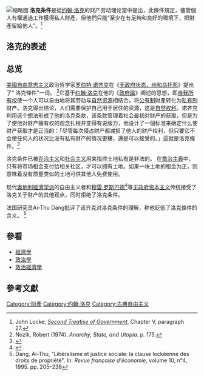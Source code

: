 
[[File:John_Locke_NPG_extract.jpg|缩略图]]
'''洛克条件'''是從[[约翰·洛克|约翰·洛克]]的财产劳动理论當中提出，此條件規定，儘管個人有權通過工作獲得私人財產，但他們只能“至少在有足夠和良好的環境下，把財產留給他人”。<ref>John Locke, ''[[Second_Treatise_of_Government|Second Treatise of Government]]'', Chapter V, paragraph 27.</ref>

== 洛克的表述 ==
{{quote|这种对任何一块土地的占用，通过改进它，对任何其他人都没有任何偏见，因为仍然有足够的和一样好的剩余，而且比尚未提供的人可以使用的还要多。因此，实际上，由于他对自己的封闭，给别人留下的东西从来没有少过。因为他尽可能地留下别人可以使用的东西，就像什么都不拿一样。没有人会认为自己因喝了另一个人而受伤，尽管他喝了一大口水，他有一整条河的水让他解渴。土地和水的情况，两者都足够了，完全一样。|[[约翰·洛克|约翰·洛克]], ''[[政府论|政府论第二篇]]'',第五章第 33 段}}

== 总览 ==
[[美國自由意志主義|美國自由意志主义]]政治哲学家[[羅伯特·諾齊克|罗伯特·诺齐克]]在《[[無政府、國家與烏托邦|无政府状态，州和乌托邦]]》提出了“ 洛克條件”一词。 <ref>Nozik, Robert (1974). ''Anarchy, State, and Utopia''. p. 175.</ref>它基于[[约翰·洛克|约翰·洛克]]在他的《[[政府論|政府論]]》阐述的思想，即[[自我所有權|自我所有权]]使一个人可以自由地将其劳动与[[自然资源|自然资源]]相结合，将[[公有制|公有制]]財產转化为[[私有制|私有制]]财产。洛克得出结论，人们需要保护自己用于居住的资源，这是[[自然权利|自然权利]]。诺齐克利用这个想法形成了他的洛克条款，该条款管理着社会最初对财产的获取，但是为了使他对财产擁有权的观念扎根并变得有说服力，他设计了一個标准来确定什么使财产获取才是正当的：「尽管每次侵占财产都减损了他人的财产权利，但只要它不会使任何人的状况比没有私有财产的情况更糟，還是可以接受的。」這就是洛克條件。<ref>{{Cite web |url=http://plato.stanford.edu/entries/social-minimum/#2.2 |title="Social Minimum" |access-date=2015-08-26 |archive-date=2015-09-05 |archive-url=https://web.archive.org/web/20150905093651/http://plato.stanford.edu/entries/social-minimum/#2.2 |dead-url=no }}</ref>

洛克条件已被[[乔治主义|乔治主义]]和[[社会主义|社会主义]]用来指控土地私有是非法的。 在[[乔治主义|喬治主義]]中，只有将市场租金支付给相关社区，才可以拥有土地。如果一块土地的租金为正，则意味着没有质量类似的土地可供其他人免费使用。

现代[[奧地利經濟學派|奥地利經濟学派]]的自由主义者和[[穆瑞·羅斯巴德|穆雷·罗斯巴德]]<ref>{{Cite book|last=Rothbard|first=Murray|title=The Ethics of Liberty|url=https://archive.org/details/ethicsofliberty00roth|date=2003|publisher=NYU Press}}</ref>等[[無政府資本主義|无政府资本主义]]传统接受了洛克关于财产的其他观点，同时拒绝了洛克条件。

法国研究员Ai-Thu Dang批评了诺齐克对洛克条件的理解，称他贬低了洛克條件的含义。 <ref>Dang, Ai-Thu, "Libéralisme et justice sociale: la clause lockéenne des droits de propriété". In: ''Revue française d'économie'',
volume 10, n°4, 1995. pp. 205–238 </ref>

==參看==
*[[經濟學|經濟學]]
*[[政治學|政治學]]
*[[政治經濟學|政治經濟學]]

==參考文獻==
{{reflist}}

[[Category:財產|Category:財產]]
[[Category:约翰·洛克|Category:约翰·洛克]]
[[Category:古典自由主义|Category:古典自由主义]]